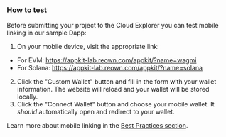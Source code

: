 ### How to test

Before submitting your project to the Cloud Explorer you can test mobile linking in our sample Dapp:

1. On your mobile device, visit the appropriate link:
- For EVM: https://appkit-lab.reown.com/appkit/?name=wagmi
- For Solana: https://appkit-lab.reown.com/appkit/?name=solana

2. Click the "Custom Wallet" button and fill in the form with your wallet information. The website will reload and your wallet will be stored locally.
3. Click the "Connect Wallet" button and choose your mobile wallet. It _should_ automatically open and redirect to your wallet.

Learn more about mobile linking in the [Best Practices section](../best-practices#2-mobile-linking).
